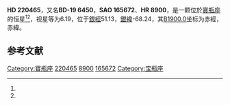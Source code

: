 {{Starbox begin
| name = HD 220465
}}
{{Starbox observe
| epoch = [[J2000.0|J2000.0]]
| constell = [[寶瓶座|寶瓶座]]<ref name=SIMBAD>{{cite web
 | url=http://simbad.u-strasbg.fr/simbad/sim-id?Ident=HR+8900
 | title =Pulsating variable Star
 | publisher=Centre de Données astronomiques de Strasbourg
 | work=SIMBAD
 | accessdate=2012-07-13}}</ref><ref name=DATA>{{cite web
 | url=http://vizier.u-strasbg.fr/viz-bin/VizieR-5?-out.add=.&-source=5050&-corr=PK=HR&-out.max=9999&HR=8900
 | title=VizieR Detailed Page
 | accessdate=2012-07-13
 | archive-date=2019-02-16
 | archive-url=https://web.archive.org/web/20190216102947/http://vizier.u-strasbg.fr/viz-bin/VizieR-5?-out.add=.&-source=5050&-corr=PK=HR&-out.max=9999&HR=8900
 | dead-url=no
 }}</ref>
| 星官 = 
| ra = {{RA|23|24|7.8}}<ref name=SIMBAD /><ref name=DATA />
| dec = {{DEC|-18|41|15}}<ref name=SIMBAD /><ref name=DATA />
| appmag_v = 6.19<ref name=SIMBAD /><ref name=DATA />
}}
{{Starbox character
| class = G8III<ref name=SIMBAD /><ref name=DATA />
| b-v = 1.02<ref name=SIMBAD /><ref name=DATA />
| u-b = 0.79<ref name=SIMBAD /><ref name=DATA />
| r-i = <ref name=SIMBAD /><ref name=DATA />
| variable = 
}}
{{Starbox astrometry
| radial_v = 0.79
| prop_mo_ra = -19
| parallax = 
| p_error = 
}}
{{Starbox catalog
| names =BD-19 6450，[[SAO星表|SAO]] 165672，[[HD星表|HD]] 220465，[[HR星表|HR]] 8900}}
{{Starbox reference |Simbad=HR+8900}}
{{Starbox end}}

'''HD 220465'''，又名'''BD-19 6450'''，'''SAO 165672'''、'''HR 8900'''，是一颗位於[[寶瓶座|寶瓶座]]的恒星<ref name=SIMBAD /><ref name=DATA />，视星等为6.19，位于[[銀道座標系|銀經]]51.13，[[銀道座標系|銀緯]]-68.24，其[[B1900.0|B1900.0]]坐标为赤經{{RA|23|18|51.7}}，赤緯{{DEC|-19|-68.24|19}}。

== 参考文献 ==
{{reflist}}

{{star-stub}}

[[Category:寶瓶座|Category:寶瓶座]]
[[Category:HD和HDE天體|220465]]
[[Category:HR天體|8900]]
[[Category:SAO天體|165672]]
[[Category:宝瓶座|Category:宝瓶座]]
